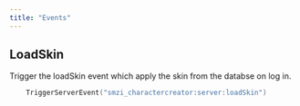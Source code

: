 ```yaml
---
title: "Events"
---
```


## LoadSkin

Trigger the loadSkin event which apply the skin from the databse on log in.

```LUA
    TriggerServerEvent("smzi_charactercreator:server:loadSkin")
```
